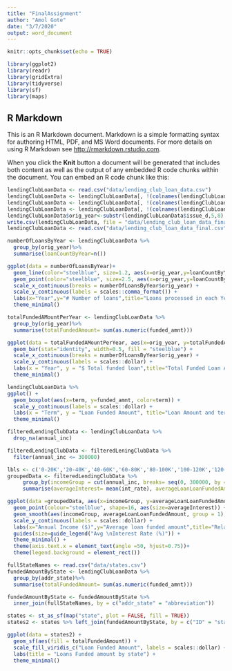 ```yaml
---
title: "FinalAssignment"
author: "Amol Gote"
date: "3/7/2020"
output: word_document
---
```


```r
knitr::opts_chunk$set(echo = TRUE)
```

```r
library(ggplot2) 
library(readr) 
library(gridExtra)
library(tidyverse)
library(sf)
library(maps)
```

## R Markdown

This is an R Markdown document. Markdown is a simple formatting syntax for authoring HTML, PDF, and MS Word documents. For more details on using R Markdown see <http://rmarkdown.rstudio.com>.

When you click the **Knit** button a document will be generated that includes both content as well as the output of any embedded R code chunks within the document. You can embed an R code chunk like this:


```r
lendingClubLoanData <- read.csv("data/lending_club_loan_data.csv")
lendingClubLoanData <- lendingClubLoanData[, !(colnames(lendingClubLoanData) %in% c("id","member_id", "url", "desc"))]
lendingClubLoanData <- lendingClubLoanData[, !(colnames(lendingClubLoanData) %in% c("open_acc_6m", "open_act_il", "open_il_12m", "open_il_24m", "mths_since_rcnt_il", "total_bal_il", "il_util", "open_rv_12m", "open_rv_24m", "max_bal_bc", "all_util", "total_rev_hi_lim", "inq_fi", "total_cu_tl", "acc_open_past_24mths", "bc_open_to_buy", "bc_util", "mo_sin_old_il_acct", "mo_sin_old_rev_tl_op", "mo_sin_rcnt_rev_tl_op", "mo_sin_rcnt_tl", "mths_since_recent_bc", "mths_since_recent_bc_dlq", "mths_since_recent_inq", "mths_since_recent_revol_delinq", "num_accts_ever_120_pd", "num_actv_bc_tl", "num_actv_rev_tl", "num_bc_sats", "num_bc_tl", "num_il_tl", "num_op_rev_tl", "num_rev_accts", "num_rev_tl_bal_gt_0", "num_sats", "pct_tl_nvr_dlq", "percent_bc_gt_75", "tot_hi_cred_lim", "total_bal_ex_mort", "total_bc_limit", "total_il_high_credit_limit", "revol_bal_joint", "sec_app_earliest_cr_line", "sec_app_inq_last_6mths", "sec_app_mort_acc", "sec_app_open_acc", "sec_app_revol_util", "sec_app_open_act_il", "sec_app_num_rev_accts", "sec_app_chargeoff_within_12_mths", "sec_app_collections_12_mths_ex_med", "sec_app_mths_since_last_major_derog", "hardship_reason", "hardship_status", "deferral_term", "hardship_amount", "hardship_start_date", "hardship_end_date", "payment_plan_start_date", "hardship_length", "hardship_dpd", "hardship_loan_status", "orig_projected_additional_accrued_interest", "hardship_payoff_balance_amount", "hardship_last_payment_amount", "disbursement_method", "debt_settlement_flag", "debt_settlement_flag_date", "settlement_status", "settlement_date", "settlement_amount", "settlement_percentage", "settlement_term"))]
lendingClubLoanData <- lendingClubLoanData[, !(colnames(lendingClubLoanData) %in% c("earliest_cr_line","inq_last_6mths","mths_since_last_delinq","mths_since_last_record","open_acc","pub_rec","revol_bal","revol_util","total_acc","initial_list_status","out_prncp","out_prncp_inv","total_pymnt","total_pymnt_inv","total_rec_prncp","total_rec_int","total_rec_late_fee","recoveries","collection_recovery_fee","last_pymnt_d","last_pymnt_amnt","next_pymnt_d","last_credit_pull_d","collections_12_mths_ex_med","mths_since_last_major_derog","policy_code","acc_now_delinq","tot_coll_amt","tot_cur_bal","inq_last_12m","avg_cur_bal","chargeoff_within_12_mths","delinq_amnt","mort_acc","num_tl_120dpd_2m","num_tl_30dpd","num_tl_90g_dpd_24m","num_tl_op_past_12m"))]
lendingClubLoanData$orig_year<-substr(lendingClubLoanData$issue_d,5,8)
write.csv(lendingClubLoanData, file = "data/lending_club_loan_data_final.csv", row.names=FALSE)
lendingClubLoanData <- read.csv("data/lending_club_loan_data_final.csv")
```

```r
numberOfLoansByYear <- lendingClubLoanData %>% 
  group_by(orig_year)%>%
  summarise(loanCountByYear=n())

ggplot(data = numberOfLoansByYear)+
  geom_line(color="steelblue", size=1.2, aes(x=orig_year,y=loanCountByYear))+
  geom_point(color="steelblue", size=2.5, aes(x=orig_year,y=loanCountByYear))+
  scale_x_continuous(breaks = numberOfLoansByYear$orig_year) +
  scale_y_continuous(labels = scales::comma_format()) +
  labs(x="Year",y="# Number of loans",title="Loans processed in each Year")+
  theme_minimal() 
```

```r
totalFundedAMountPerYear <- lendingClubLoanData %>% 
  group_by(orig_year)%>%
  summarise(totalFundedAmount= sum(as.numeric(funded_amnt)))

ggplot(data = totalFundedAMountPerYear, aes(x=orig_year, y=totalFundedAmount)) +
  geom_bar(stat="identity", width=0.5, fill = "steelblue") +
  scale_x_continuous(breaks = numberOfLoansByYear$orig_year) +
  scale_y_continuous(labels = scales::dollar) +
  labs(x = "Year", y = "$ Total funded loan",title="Total Funded Loan Amount each Year") +
  theme_minimal() 
```

```r
lendingClubLoanData %>%
ggplot() +
  geom_boxplot(aes(x=term, y=funded_amnt, color=term)) + 
  scale_y_continuous(labels = scales::dollar) +
  labs(x = "Term", y = "Loan Funded Amount", title="Loan Amount and term relation") +
  theme_minimal() 
```



```r

filteredLendingClubData <- lendingClubLoanData %>%
  drop_na(annual_inc)

filteredLendingClubData <- filteredLeningClubData %>%
  filter(annual_inc <= 300000)

lbls <- c('0-20K','20-40K','40-60K','60-80K','80-100K','100-120K','120-140K','140-160K','160-180K','180-200K', '200-220K', '220-240K', '240-260K', '260-280K', '280-300K')
groupedData <- filteredLendingClubData %>% 
     group_by(incomeGroup = cut(annual_inc, breaks= seq(0, 300000, by = 20000), right = TRUE, include.lowest = TRUE, labels = lbls) ) %>% 
     summarise(averageInterest= mean(int_rate), averageLoanLoanFundedAmount = mean(funded_amnt)) 

ggplot(data =groupedData, aes(x=incomeGroup, y=averageLoanLoanFundedAmount)) +
  geom_point(colour="steelblue", shape=16, aes(size=averageInterest)) +
  geom_smooth(aes(incomeGroup, averageLoanLoanFundedAmount, group = 1), method = "lm") +
  scale_y_continuous(labels = scales::dollar) +
  labs(x="Annual Income ($)",y="Average loan funded amount",title="Relation between Funded Amt, Income and Interest Rate")+
  guides(size=guide_legend("Avg \nInterest Rate (%)")) +
  theme_minimal() +
  theme(axis.text.x = element_text(angle =50, hjust=0.75))+
  theme(legend.background = element_rect())
```



```r

fullStateNames <- read.csv("data/states.csv")
fundedAmountByState <- lendingClubLoanData %>% 
  group_by(addr_state)%>%
  summarise(totalFundedAmount= sum(as.numeric(funded_amnt)))

fundedAmountByState <- fundedAmountByState %>%
  inner_join(fullStateNames, by = c("addr_state" = "abbreviation"))

states <- st_as_sf(map("state", plot = FALSE, fill = TRUE))
states2 <- states %>% left_join(fundedAmountByState, by = c("ID" = "state" ))

ggplot(data = states2) + 
  geom_sf(aes(fill = totalFundedAmount)) +
  scale_fill_viridis_c("Loan Funded Amount", labels = scales::dollar) +
  labs(title = "Loans Funded amount by state") +
  theme_minimal()
```

























